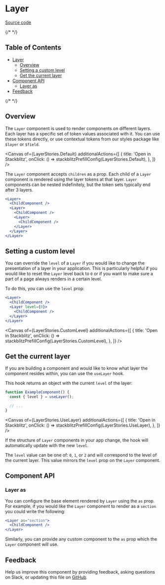 
<Meta isTemplate />

# Layer

[Source code](https://github.com/carbon-design-system/carbon/tree/main/packages/react/src/components/Layer)

{/* <!-- START doctoc generated TOC please keep comment here to allow auto update --> <!-- DON'T EDIT THIS SECTION, INSTEAD RE-RUN doctoc TO UPDATE --> */}

## Table of Contents

- [Layer](#layer)
  - [Overview](#overview)
  - [Setting a custom level](#setting-a-custom-level)
  - [Get the current layer](#get-the-current-layer)
- [Component API](#component-api)
  - [Layer as](#layer-as)
- [Feedback](#feedback)

{/* <!-- END doctoc generated TOC please keep comment here to allow auto update --> */}

## Overview

The `Layer` component is used to render components on different layers. Each
layer has a specific set of token values associated with it. You can use these
tokens directly, or use contextual tokens from our styles package like `$layer`
or `$field`.

<Canvas
  of={LayerStories.Default}
  additionalActions={[
    {
      title: 'Open in Stackblitz',
      onClick: () => stackblitzPrefillConfig(LayerStories.Default),
    },
  ]}
/>

The `Layer` component accepts `children` as a prop. Each child of a `Layer`
component is rendered using the layer tokens at that layer. `Layer` components
can be nested indefinitely, but the token sets typically end after 3 layers.

```jsx
<Layer>
  <ChildComponent />
  <Layer>
    <ChildComponent />
    <Layer>
      <ChildComponent />
    </Layer>
  </Layer>
</Layer>
```

## Setting a custom level

You can override the `level` of a `Layer` if you would like to change the
presentation of a layer in your application. This is particularly helpful if you
would like to reset the `Layer` level back to `0` or if you want to make sure a
part of a page always renders in a certain level.

To do this, you can use the `level` prop:

```jsx
<Layer>
  <ChildComponent />
  <Layer level={0}>
    <ChildComponent />
  </Layer>
</Layer>
```

<Canvas
  of={LayerStories.CustomLevel}
  additionalActions={[
    {
      title: 'Open in Stackblitz',
      onClick: () => stackblitzPrefillConfig(LayerStories.CustomLevel),
    },
  ]}
/>

## Get the current layer

If you are building a component and would like to know what layer the component
resides within, you can use the `useLayer` hook.

This hook returns an object with the current `level` of the layer:

```jsx
function ExampleComponent() {
  const { level } = useLayer();

  // ...
}
```

<Canvas
  of={LayerStories.UseLayer}
  additionalActions={[
    {
      title: 'Open in Stackblitz',
      onClick: () => stackblitzPrefillConfig(LayerStories.UseLayer),
    },
  ]}
/>

If the structure of `Layer` components in your app change, the hook will
automatically update with the new `level`.

The `level` value can be one of: `0`, `1`, or `2` and will correspond to the
level of the current layer. This value mirrors the `level` prop on the `Layer`
component.

## Component API

<ArgTypes />

### Layer as

You can configure the base element rendered by `Layer` using the `as` prop. For
example, if you would like the `Layer` component to render as a `section` you
could write the following:

```jsx
<Layer as="section">
  <ChildComponent />
</Layer>
```

Similarly, you can provide any custom component to the `as` prop which the
`Layer` component will use.

## Feedback

Help us improve this component by providing feedback, asking questions on Slack,
or updating this file on
[GitHub](https://github.com/carbon-design-system/carbon/edit/main/packages/carbon-react/src/components/Layer/Layer.mdx).
